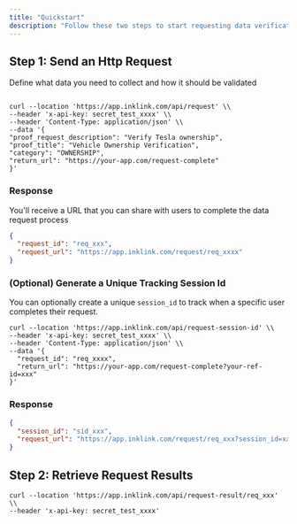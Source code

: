 ```yaml
---
title: "Quickstart"
description: "Follow these two steps to start requesting data verification"
---
```


## Step 1: Send an Http Request

Define what data you need to collect and how it should be validated

```shell Create a simple proof request

curl --location 'https://app.inklink.com/api/request' \\
--header 'x-api-key: secret_test_xxxx' \\
--header 'Content-Type: application/json' \\
--data '{
"proof_request_description": "Verify Tesla ownership",
"proof_title": "Vehicle Ownership Verification",
"category": "OWNERSHIP",
"return_url": "https://your-app.com/request-complete"
}'
```

### Response

You'll receive a URL that you can share with users to complete the data request process

```json Http response
{
  "request_id": "req_xxx",
  "request_url": "https://app.inklink.com/request/req_xxxx"
}
```

### (Optional) Generate a Unique Tracking Session Id

You can optionally create a unique `session_id` to track when a specific user completes their request.

```shell
curl --location 'https://app.inklink.com/api/request-session-id' \\
--header 'x-api-key: secret_test_xxxx' \\
--header 'Content-Type: application/json' \\
--data '{
  "request_id": "req_xxxx",
  "return_url": "https://your-app.com/request-complete?your-ref-id=xxx"
}'
```

### Response

```json
{
  "session_id": "sid_xxx",
  "request_url": "https://app.inklink.com/request/req_xxx?session_id=xxx"
}
```

## Step 2: Retrieve Request Results

```shell Get the completed request results
curl --location 'https://app.inklink.com/api/request-result/req_xxx' \\
--header 'x-api-key: secret_test_xxxx'
```
